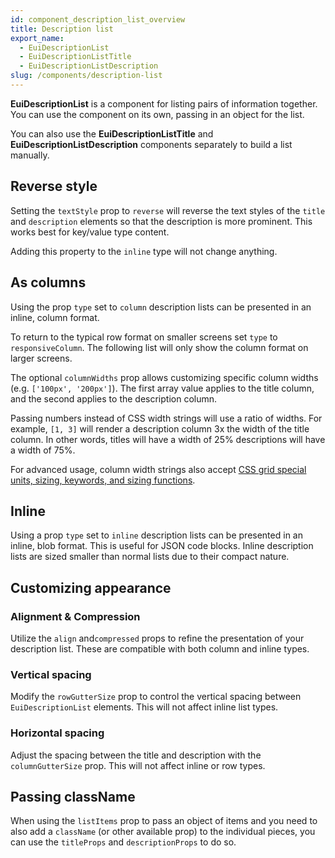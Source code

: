 ```yaml
---
id: component_description_list_overview
title: Description list
export_name:
  - EuiDescriptionList
  - EuiDescriptionListTitle
  - EuiDescriptionListDescription
slug: /components/description-list
---
```


**EuiDescriptionList** is a component for listing pairs of information together. You can use the component on its own,
passing in an object for the list.

You can also use the **EuiDescriptionListTitle** and **EuiDescriptionListDescription** components separately
to build a list manually.

<!-- TODO: Add basic example -->

## Reverse style

Setting the `textStyle` prop to `reverse` will reverse the text styles of the `title` and `description` elements
so that the description is more prominent. This works best for key/value type content.

Adding this property to the `inline` type will not change anything.

<!-- TODO: Add reverse style example -->

## As columns

Using the prop `type` set to `column` description lists can be presented in an inline, column format.

<!-- TODO: Add columns example -->

To return to the typical row format on smaller screens set `type` to `responsiveColumn`.
The following list will only show the column format on larger screens.

<!-- TODO: Add responsiveColumn example -->

The optional `columnWidths` prop allows customizing specific column widths (e.g. `['100px', '200px']`).
The first array value applies to the title column, and the second applies to the description column.

Passing numbers instead of CSS width strings will use a ratio of widths. For example, `[1, 3]` will render
a description column 3x the width of the title column. In other words, titles will have a width
of 25% descriptions will have a width of 75%.

For advanced usage, column width strings also accept
[CSS grid special units, sizing, keywords, and sizing functions](https://css-tricks.com/snippets/css/complete-guide-grid/#aa-special-units-functions).

<!-- TODO: Add advanced usage example -->

## Inline

Using a prop `type` set to `inline` description lists can be presented in an inline, blob format.
This is useful for JSON code blocks. Inline description lists are sized smaller than normal lists due
to their compact nature.

<!-- TODO: Add inline example -->

## Customizing appearance

### Alignment & Compression

Utilize the `align` and`compressed` props to refine the presentation of your description list.
These are compatible with both column and inline types.

### Vertical spacing

Modify the `rowGutterSize` prop to control the vertical spacing between `EuiDescriptionList` elements.
This will not affect inline list types.

### Horizontal spacing

Adjust the spacing between the title and description with the `columnGutterSize` prop.
This will not affect inline or row types.

<!-- TODO: Add customizing appearance example -->

## Passing className

When using the `listItems` prop to pass an object of items and you need to also add a `className`
(or other available prop) to the individual pieces, you can use the `titleProps` and `descriptionProps` to do so.

<!-- TODO: Add passing className example -->
